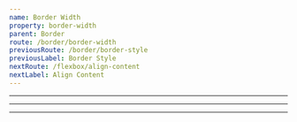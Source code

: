 ```yaml
---
name: Border Width
property: border-width
parent: Border
route: /border/border-width
previousRoute: /border/border-style
previousLabel: Border Style
nextRoute: /flexbox/align-content
nextLabel: Align Content
---
```


<UtilityInfo
  label="All Sides"
  pattern="border-{width}"
  themeProperty="borderWidth"
/>

---

<Grid minWidth="192px">
  <InfoBox pattern="border">
    <Box className="h-16 border-gray-400 border bg-gray-100" />
  </InfoBox>
  <InfoBox pattern="border-2">
    <Box className="h-16 border-gray-400  border-2 bg-gray-100" />
  </InfoBox>
  <InfoBox pattern="border-4">
    <Box className="h-16 border-gray-400  border-4 bg-gray-100" />
  </InfoBox>
  <InfoBox pattern="border-8">
    <Box className="h-16 border-gray-400  border-8 bg-gray-100" />
  </InfoBox>
  <InfoBox pattern="border-0" isDefault>
    <Box className="h-16 border-gray-400  border-0 bg-gray-100" />
  </InfoBox>
</Grid>

---

<UtilityInfo label="Individual Sides" pattern="border{-side?}-{width}" />

---

<Grid minWidth="192px">
  <InfoBox caption="Top" pattern="border-t">
    <Box className="h-16 border-gray-400  border-t bg-gray-100" />
  </InfoBox>
  <InfoBox caption="Right" pattern="border-r">
    <Box className="h-16 border-gray-400  border-r bg-gray-100" />
  </InfoBox>
  <InfoBox caption="Bottom" pattern="border-b">
    <Box className="h-16 border-gray-400  border-b bg-gray-100" />
  </InfoBox>
  <InfoBox caption="Left" pattern="border-l">
    <Box className="h-16 border-gray-400  border-l bg-gray-100" />
  </InfoBox>
</Grid>

